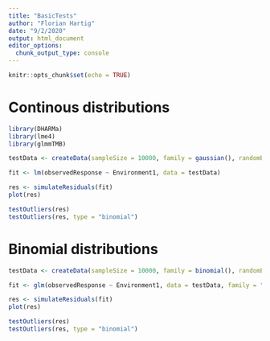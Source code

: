 ```yaml
---
title: "BasicTests"
author: "Florian Hartig"
date: "9/2/2020"
output: html_document
editor_options: 
  chunk_output_type: console
---
```


```r
knitr::opts_chunk$set(echo = TRUE)
```

# Continous distributions 

```r
library(DHARMa)
library(lme4)
library(glmmTMB)
```



```r
testData <- createData(sampleSize = 10000, family = gaussian(), randomEffectVariance = 0)

fit <- lm(observedResponse ~ Environment1, data = testData)

res <- simulateResiduals(fit)
plot(res)

testOutliers(res)
testOutliers(res, type = "binomial")
```


# Binomial distributions 


```r
testData <- createData(sampleSize = 10000, family = binomial(), randomEffectVariance = 0)

fit <- glm(observedResponse ~ Environment1, data = testData, family = "binomial")

res <- simulateResiduals(fit)
plot(res)

testOutliers(res)
testOutliers(res, type = "binomial")
```



